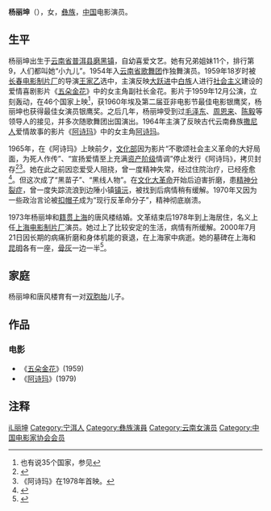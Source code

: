{{艺人
|姓名 = 
|类型 = 女演员
|图片 = 1964-01 1964年 电影阿诗玛演员杨丽坤.jpg
|图片尺寸 = 
|图片简介 = 杨丽坤在电影《[[阿诗玛_(电影)|阿诗玛]]》中造型，登载于1964年1月的《[[人民画报|人民画报]]》
|本名 = 
|外文名 = 
|外文 = 
|罗马拼音 = 
|英文名 = 
|昵称 = 
|其他艺名 = 
|国籍 = 
|民族 = [[彝族|彝族]]
|籍贯 = 
|出生日期 = {{birth date|1941|4|24}}
|出生地点 = {{ROC}}[[云南省|云南省]][[宁洱哈尼族彝族自治县|普洱县]][[磨黑镇|磨黑镇]]
|逝世日期 = {{death date and age|2000|7|21|1941|4|24}}
|逝世地点 = {{CHN}}[[上海市|上海市]]
|职业 = [[演员|演员]]
|语言 = 
|教育程度 = 
|母校 = 
|宗教信仰 = 
|配偶 = 
|儿女 = 
|父母 = 
|亲属 = 
|出道地点 = 
|出道日期 = 
|出道作 = 
|代表作 = 
|著名角色 = 
|活跃年代 = 
|IMDb = 
|奖项 = 
}}
'''杨丽坤'''（{{bd|1941年|4月24日|2000年|7月21日|catIdx=Yang,杨}}），女，[[彝族|彝族]]，[[中国|中国]]电影演员。

== 生平 ==
杨丽坤出生于[[云南省|云南省]][[宁洱哈尼族彝族自治县|普洱县]][[磨黑镇|磨黑镇]]，自幼喜爱文艺。她有兄弟姐妹11个，排行第9，人们都叫她“小九儿”。1954年入[[云南省歌舞团|云南省歌舞团]]作独舞演员。1959年18岁时被[[长春电影制片厂|长春电影制片厂]]的导演[[王家乙|王家乙]]选中，主演反映[[大跃进|大跃进]]中[[白族|白族]]人进行[[社会主义|社会主义]]建设的爱情喜剧影片《[[五朵金花|五朵金花]]》中的女主角副社长金花。影片于1959年12月公演，立刻轰动，在46个国家上映<ref>也有说35个国家，参见{{cite book
  | author = 于少
  | title =读库0805
  | publisher =新星出版社
  | page=317
  | year =2009
  | url= http://www.douban.com/subject/3432989/?i=0
  | isbn = 9787802255883}}</ref>，获1960年埃及第二届亚非电影节最佳电影银鹰奖，杨丽坤也获得最佳女演员银鹰奖。之后几年，杨丽坤受到过[[毛泽东|毛泽东]]、[[周恩来|周恩来]]、[[陈毅|陈毅]]等领导人的接见，并多次随歌舞团出国演出。1964年主演了反映古代云南彝族[[撒尼人|撒尼人]]爱情故事的影片《[[阿诗玛_(电影)|阿诗玛]]》中的女主角[[阿诗玛|阿诗玛]]。

1965年，在《阿诗玛》上映前夕，[[中华人民共和国文化部|文化部]]因为影片“不歌颂社会主义革命的大好局面，为死人作传”、“宣扬爱情至上充满[[资产阶级|资产阶级]]情调”停止发行《阿诗玛》，拷贝封存<ref>{{Cite web |url=http://www.gmw.cn/01wzb/2005-02/24/content_185041.htm |title=杨丽坤的悲惨遭遇 |access-date=2006-12-14 |archive-date=2017-09-15 |archive-url=https://web.archive.org/web/20170915170232/http://www.gmw.cn/01wzb/2005-02/24/content_185041.htm |dead-url=no }}</ref><ref>《阿诗玛》在1978年首映。</ref>。她在此之前因恋爱受人阻挠，曾一度精神失常，经过住院治疗，已经痊愈<ref>{{Cite web |url=http://unn.people.com.cn/GB/channel23/178/881/882/200010/19/2864.html |title=杨丽坤的艺术生涯与悲剧性遭遇 |access-date=2006-12-14 |archive-date=2020-09-21 |archive-url=https://web.archive.org/web/20200921012507/http://unn.people.com.cn/GB/channel23/178/881/882/200010/19/2864.html |dead-url=no }}</ref>。但这次成了“黑苗子”、“黑线人物”。在[[文化大革命|文化大革命]]开始后迫害折磨，患[[精神分裂症|精神分裂症]]，曾一度失踪流浪到边陲小镇[[镇沅|镇沅]]，被找到后病情稍有缓解。1970年又因为一些政治言论被[[扣帽子|扣帽子]]成为“现行反革命分子”，精神彻底崩溃。

1973年杨丽坤和[[籍贯|籍贯]][[上海|上海]]的唐风楼结婚。文革结束后1978年到上海居住，名义上任[[上海电影制片厂|上海电影制片厂]]演员。她过上了比较安定的生活，病情有所缓解。2000年7月21日因长期的病痛折磨和身体机能的衰退，在上海家中病逝。她的墓碑在上海和[[昆明|昆明]]各有一座，[[骨灰|骨灰]]一边一半<ref>{{Cite web |url=http://www.cctv.com/program/chongfang/20060608/104387.shtml |title=《重訪》——五朵金花（上，下） |access-date=2008-03-10 |archive-date=2020-12-12 |archive-url=https://web.archive.org/web/20201212080655/http://www.cctv.com/program/chongfang/20060608/104387.shtml |dead-url=no }}</ref>。

== 家庭 ==
杨丽坤和唐风楼育有一对[[双胞胎|双胞胎]]儿子。

== 作品 ==

=== 电影 ===

* 《[[五朵金花|五朵金花]]》(1959)
* 《[[阿诗玛_(电影)|阿诗玛]]》(1979)

== 注释 ==
{{reflist}}

{{Yunnan topics}}
{{中国电影家协会第四届理事会}}

{{Authority control}}
{{DEFAULTSORT:Yang杨}}
[[Category:杨姓|iL丽坤]]
[[Category:宁洱人|Category:宁洱人]]
[[Category:彝族演員|Category:彝族演員]]
[[Category:云南女演员|Category:云南女演员]]
[[Category:中国电影家协会会员|Category:中国电影家协会会员]]